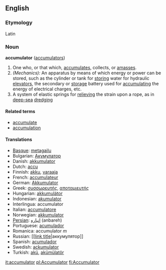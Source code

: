 ==English==
===Etymology===
Latin

===Noun===
'''accumulator''' ([[accumulators]])

#One who, or that which, [[accumulate]]s, collects, or [[amass]]es.
#''(Mechanics):'' An apparatus by means of which energy or power can be stored, such as the cylinder or tank for [[storing]] water for hydraulic [[elevators]], the secondary or [[storage]] battery used for [[accumulating]] the energy of electrical charges, etc.
#A system of elastic springs for [[relieving]] the strain upon a rope, as in [[deep-sea]] [[dredging]]

====Related terms====
*[[accumulate]]
*[[accumulation]]

==== Translations ====
*[[Basque]]: [[metagailu]]
*Bulgarian: [[Акумулатор]]
*Danish: [[akkumulator]]
*Dutch: [[accu]]
*Finnish: [[akku]], [[varaaja]]
*French: [[accumulateur]]
*German: [[Akkumulator]]
*Greek: [[συσσωρευτής]], [[αποταμιευτής]]
*Hungarian: [[akkumulátor]]
*Indonesian: [[akumulator]]
*Interlingua: accumulator
*Italian: [[accumulatore]]
*Norwegian: [[akkumulator]]
*[[Persian]]: [[انباره]] (anbareh)
*Portuguese: [[acumulador]]
*Romanica: accumulator ''m''
*Russian: [[[http://ru.wikipedia.org/wiki/Аккумулятор link title]|аккумулятор]]
*Spanish: [[acumulador]]
*Swedish: [[ackumulator]]
*Turkish: [[akü]], [[akümülatör]]

[[it:accumulator]]
[[pl:Accumulator]]
[[fi:Accumulator]]